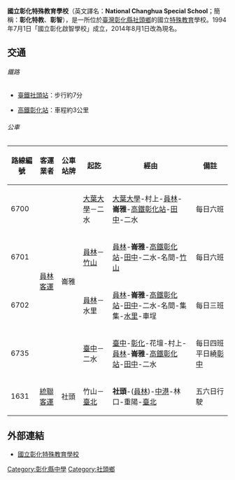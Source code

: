 {{unreferenced|time=2014-07-24T06:33:20+00:00}}
{{Infobox School
| name = 國立彰化特殊教育學校
| other_name = <small>National Changhua Special School</small>
| image = 
| motto = 愛真勤善
| established = 1994年
| type = 國立特殊學校
| affiliation = 公立
| district = {{TWN}}[[彰化縣|彰化縣]]
| grades = 
| president =
| principal = 王志全 
| dean = 教務：唐瓊妹<br>學務：顏鼎育<br>總務：王懿士<br>實輔：賴明裕<br>輔導：林禾軒<br>人事：黃勝賢<br>主計：
| faculty = 
| staff = 
| students = 
| conference =
| colors =
| mascot =
| free_label = 
| free_text = 
| free_label2 = 
| free_text2 = 
| free_label3 =
| magazine = 彰智園地
| free_text3 =
| location = 51143 彰化縣社頭鄉中山路一段306號
| information = 
| website = [https://www.chsmr.chc.edu.tw/ www.chsmr.chc.edu.tw]
}}
'''國立彰化特殊教育學校'''（英文譯名：'''National Changhua Special School'''；簡稱：'''彰化特教'''、'''彰智'''），是一所位於[[臺灣|臺灣]][[彰化縣|彰化縣]][[社頭鄉|社頭鄉]]的國立[[特殊教育|特殊教育]]學校。1994年7月1日「國立彰化啟智學校」成立，2014年8月1日改為現名。

== 交通 ==

====== 鐵路 ======

* [[台灣鐵路|臺鐵]][[社頭車站|社頭站]]：步行約7分

* [[高鐵彰化站|高鐵彰化站]]：車程約3公里

====== 公車 ======
{| class="wikitable"
!路線編號
!客運業者
!公車站牌
!起訖
!經由
!備註
|-
|6700
| rowspan="4" |[[員林客運|員林客運]]
| rowspan="4" |崙雅
|[[大葉大學|大葉大學]]－二水
|[[大葉大學|大葉大學]]-村上-[[員林客運員林站|員林]]-'''崙雅'''-[[高鐵彰化站|高鐵彰化站]]-[[員林客運田中站|田中]]-二水
|每日六班
|-
|6701
|[[員林客運員林站|員林]]－[[員林客運竹山站|竹山]]
|[[員林客運員林站|員林]]-'''崙雅'''-[[高鐵彰化站|高鐵彰化站]]-[[員林客運田中站|田中]]-二水-名間-[[員林客運竹山站|竹山]]
|每日六班
|-
|6702
|[[員林客運員林站|員林]]－水里
|[[員林客運員林站|員林]]-'''崙雅'''-[[高鐵彰化站|高鐵彰化站]]-[[員林客運田中站|田中]]-二水-名間-集集-[[員林客運水里站|水里]]-車埕
|每日三班
|-
|6735
|[[干城站|臺中]]－二水
|[[干城站|臺中]]-[[員林客運彰化站|彰化]]-花壇-村上-[[員林客運員林站|員林]]-'''崙雅'''-[[高鐵彰化站|高鐵彰化站]]-[[員林客運田中站|田中]]-二水
|每日四班
平日繞[[國立彰化高級中學|彰中]]
|-
|1631
|[[統聯客運|統聯客運]]
|社頭
|竹山－[[臺北轉運站|臺北]]
|'''社頭'''-([[員林轉運站|員林]])-[[臺中轉運站_(統聯客運)|中港]]-林口-重陽-[[臺北轉運站|臺北]]
|五六日行駛
|}

== 外部連結 ==
* [http://www.chsmr.chc.edu.tw/ 國立彰化特殊教育學校]{{Wayback|url=http://www.chsmr.chc.edu.tw/ |date=20070405024810 }}

{{中華民國特教學校}}
{{彰化縣高級中等學校}}
{{彰化縣國民中小學}}

[[Category:彰化縣中學|Category:彰化縣中學]]
[[Category:社頭鄉|Category:社頭鄉]]